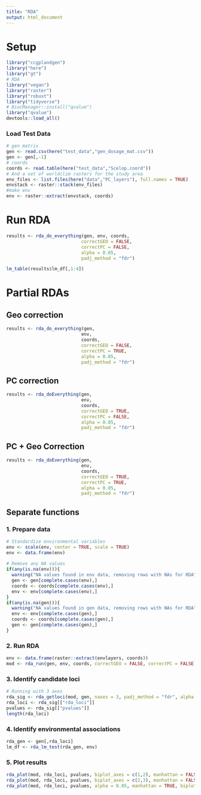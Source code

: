 ```yaml
---
title: "RDA"
output: html_document
---
```


# Setup

```r
library("ccgplandgen")
library("here")
library("gt")
# RDA
library("vegan")
library("raster")
library("robust")
library("tidyverse")
# BiocManager::install("qvalue")
library("qvalue")
devtools::load_all()
```

### Load Test Data

```r
# gen matrix
gen <- read.csv(here("test_data","gen_dosage_mat.csv"))
gen <- gen[,-1]
# coords
coords <- read.table(here("test_data","Scelop.coord"))
# And a set of worldclim rasters for the study area
env_files <- list.files(here("data","PC_layers"), full.names = TRUE)
envstack <- raster::stack(env_files)
#make env
env <- raster::extract(envstack, coords)
```

# Run RDA
```r
results <- rda_do_everything(gen, env, coords, 
                            correctGEO = FALSE, 
                            correctPC = FALSE,
                            alpha = 0.05, 
                            padj_method = "fdr")
```

```r
lm_table(results$lm_df[,1:4])
```

# Partial RDAs

## Geo correction
```r
results <- rda_do_everything(gen, 
                            env, 
                            coords, 
                            correctGEO = FALSE, 
                            correctPC = TRUE,
                            alpha = 0.05, 
                            padj_method = "fdr")
```

## PC correction
```r
results <- rda_doEverything(gen, 
                            env, 
                            coords, 
                            correctGEO = TRUE, 
                            correctPC = FALSE,
                            alpha = 0.05, 
                            padj_method = "fdr")
```

## PC + Geo Correction
```r
results <- rda_doEverything(gen, 
                            env, 
                            coords, 
                            correctGEO = TRUE, 
                            correctPC = TRUE,
                            alpha = 0.05, 
                            padj_method = "fdr")
```

## Separate functions

### 1. Prepare data
```r
# Standardize environmental variables
env <- scale(env, center = TRUE, scale = TRUE) 
env <- data.frame(env)
    
# Remove any NA values
if(any(is.na(env))){
  warning("NA values found in env data, removing rows with NAs for RDA")
  gen <- gen[complete.cases(env),]
  coords <- coords[complete.cases(env),]
  env <- env[complete.cases(env),]
}
if(any(is.na(gen))){
  warning("NA values found in gen data, removing rows with NAs for RDA")
  env <- env[complete.cases(gen),]
  coords <- coords[complete.cases(gen),]
  gen <- gen[complete.cases(gen),]
}
```

### 2. Run RDA
```r
env <- data.frame(raster::extract(envlayers, coords))
mod <- rda_run(gen, env, coords, correctGEO = FALSE, correctPC = FALSE)
```


### 3. Identify candidate loci
```r
# Running with 3 axes
rda_sig <- rda_getloci(mod, gen, naxes = 3, padj_method = "fdr", alpha = 0.05)
rda_loci <- rda_sig[["rda_loci"]]
pvalues <- rda_sig[["pvalues"]]
length(rda_loci)
```

### 4. Identify environmental associations
```r
rda_gen <- gen[,rda_loci]
lm_df <- rda_lm_test(rda_gen, env)
```

### 5. Plot results

```r
rda_plot(mod, rda_loci, pvalues, biplot_axes = c(1,2), manhattan = FALSE, biplot = TRUE)
rda_plot(mod, rda_loci, pvalues, biplot_axes = c(2,3), manhattan = FALSE, biplot = TRUE)
rda_plot(mod, rda_loci, pvalues, alpha = 0.05, manhattan = TRUE, biplot = FALSE)
```



